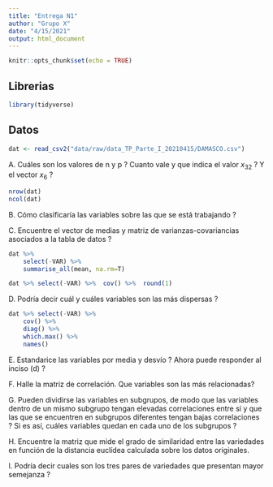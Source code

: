 ```yaml
---
title: "Entrega N1"
author: "Grupo X"
date: "4/15/2021"
output: html_document
---
```


```r
knitr::opts_chunk$set(echo = TRUE)
```



## Librerias

```r
library(tidyverse)
```

## Datos

```r
dat <- read_csv2("data/raw/data_TP_Parte_I_20210415/DAMASCO.csv")
```

A. Cuáles son los valores de n y p ? Cuanto vale y que indica el valor $x_{32}$ ? Y el vector $x_6$ ?

```r
nrow(dat)
ncol(dat)
```

B. Cómo clasificaría las variables sobre las que se está trabajando ?

C. Encuentre el vector de medias y matriz de varianzas-covariancias asociados a la tabla de datos ?

```r
dat %>% 
    select(-VAR) %>% 
    summarise_all(mean, na.rm=T)
```

```r
dat %>% select(-VAR) %>%  cov() %>%  round(1)
```


D. Podría decir cuál y cuáles variables son las más dispersas ?

```r
dat %>% select(-VAR) %>%
    cov() %>%
    diag() %>% 
    which.max() %>% 
    names()

```


E. Estandarice las variables por media y desvío ? Ahora puede responder al inciso (d) ?

F. Halle la matriz de correlación. Que variables son las más relacionadas?

G. Pueden dividirse las variables en subgrupos, de modo que las variables dentro de un mismo subgrupo
tengan elevadas correlaciones entre sí y que las que se encuentren en subgrupos diferentes tengan bajas
correlaciones ? Si es así, cuáles variables quedan en cada uno de los subgrupos ?

H. Encuentre la matriz que mide el grado de similaridad entre las variedades en función de la distancia
euclídea calculada sobre los datos originales.

I. Podría decir cuales son los tres pares de variedades que presentan mayor semejanza ?
